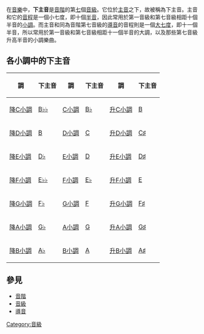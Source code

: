 在[[音樂|音樂]]中，'''下主音'''是[[音階|音階]]的第[[小七度|七]]個[[音級|音級]]。它位於[[主音|主音]]之下，故被稱為下主音。主音和它的[[音程|音程]]是一個小七度，即十個[[半音|半音]]，因此常用於第一音級和第七音級相距十個半音的[[小調|小調]]。而主音和同為音階第七音級的[[導音|導音]]的音程則是一個[[大七度|大七度]]，即十一個半音，所以常用於第一音級和第七音級相距十一個半音的大調，以及那些第七音級升高半音的小調樂曲。

==各小調中的下主音==
{| class="wikitable"
!調!!下主音!!調!!下主音!!調!!下主音
|-
|[[降C小調|降C小調]]
|[[A_(音名)|B♭♭]]
|[[C小調|C小調]]
|[[B♭_(音名)|B♭]]
|[[升C小調|升C小調]]
|[[B_(音名)|B]]
|-
|[[降D小調|降D小調]]
|[[C♭_(音名)|B]]
|[[D小調|D小調]]
|[[C_(音名)|C]]
|[[升D小調|升D小調]]
|[[C♯_(音名)|C♯]]
|-
|[[降E小調|降E小調]]
|[[D♭_(音名)|D♭]]
|[[E小調|E小調]]
|[[D_(音名)|D]]
|[[升E小調|升E小調]]
|[[D♯_(音名)|D♯]]
|-
|[[降F小調|降F小調]]
|[[D_(音名)|E♭♭]]
|[[F小調|F小調]]
|[[E♭_(音名)|E♭]]
|[[升F小調|升F小調]]
|[[E_(音名)|E]]
|-
|[[降G小調|降G小調]]
|[[E_(音名)|F♭]]
|[[G小調|G小調]]
|[[F_(音名)|F]]
|[[升G小調|升G小調]]
|[[F♯_(音名)|F♯]]
|-
|[[降A小調|降A小調]]
|[[G♭_(音名)|G♭]]
|[[A小調|A小調]]
|[[G_(音名)|G]]
|[[升A小調|升A小調]]
|[[G♯_(音名)|G♯]]
|-
|[[降B小調|降B小調]]
|[[A♭_(音名)|A♭]]
|[[B小調|B小調]]
|[[A_(音名)|A]]
|[[升B小調|升B小調]]
|[[A♯_(音名)|A♯]]
|}

==參見==
*[[音階|音階]]
*[[音級|音級]]
*[[導音|導音]]

{{音級|state=expanded}}
{{和弦}}

[[Category:音級|Category:音級]]